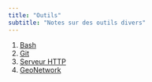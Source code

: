 ```yaml
---
title: "Outils"
subtitle: "Notes sur des outils divers"
---
```


1. [Bash](bash.qmd)
1. [Git](git.qmd)
1. [Serveur HTTP](serveur-http.qmd)
1. [GeoNetwork](geonetwork.qmd)
